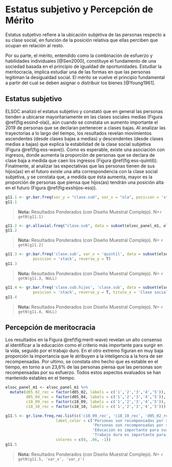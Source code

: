 # Estatus subjetivo y Percepción de Mérito

Estatus subjetivo refiere a la ubicación subjetiva de las personas respecto a su clase social, en función de la posición relativa que ellas perciben que ocupan en relación al resto. 

Por su parte, el mérito, entendido como la combinación de esfuerzo y habilidades individuales [@Sen2000], constituye el fundamento de una sociedad basada en el principio de igualdad de oportunidades. Estudiar la meritocracia, implica estudiar una de las formas en que las personas legitiman la desigualdad social. El mérito se vuelve el principio fundamental a partir del cual se deben asignar o distribuir los bienes [@Young1961].


## Estatus subjetivo

ELSOC analizó el estatus subjetivo y constató que en general las personas tienden a ubicarse mayoritariamente en las clases sociales medias (Figura \@ref(fig:essind-ola)), aún cuando se constata un aumento importante el 2019 de personas que se declaran pertenecer a clases bajas. Al analizar las trayectorias a lo largo del tiempo, los resultados revelan movimientos ascendentes (desde clases bajas a medias) y descendentes (desde clases medias a bajas) que explica la estabilidad de la clase social subjetiva (Figura \@ref(fig:ess-wave)). Como es esperable, existe una asociación con ingresos, donde aumenta la proporción de personas que se declara de clase baja a medida que caen los ingresos (Figura \@ref(fig:ess-quintil)). Finalmente, al analizar las expectativas que las personas tienen de sus hijos(as) en el futuro existe una alta correspondencia con la clase social subjetiva, y se constata que, a medida que ésta aumenta, mayor es la proporción de personas que piensa que hijos(as) tendrán una posición alta en el futuro (Figura \@ref(fig:esshijos-ess)).


<!-- ### 11.1 En nuestra sociedad, hay grupos que tienden a ubicarse en los niveles más altos y grupos que tienden a ubicarse en los niveles más bajos de la sociedad ¿Dónde se ubicaría usted?, según ola de estudio. -->
```r
g11.1 <- gr.bar.freq(var_y = "clase.sub", var_x = "ola", posicion = 'stack', reverse_y = T)
g11.1
```
>**Nota:** Resultados Ponderados (con Diseño Muestral Complejo). N=`r getN(g11.1)` 

<!-- ### 11.2 Cambios de Clase social subjetiva entre 2016 y 2019 -->
```r
g11.2 <- gr.alluvial.freq("clase.sub", data = subset(elsoc_panel_m1, ola == 2016 | ola == 2019), reverse_y=T)
g11.2 
```

>**Nota:** Resultados Ponderados (con Diseño Muestral Complejo). N= `r getN(g11.2)` 

<!-- ### 11.3 Clase social subjetiva, según quintiles de ingreso (2019) -->
```r
g11.3 <- gr.bar.freq('clase.sub', var_x = 'quintil', data = subset(elsoc_panel, ola == 2019),
            posicion = 'stack', reverse_y = T)
g11.3
```

>**Nota:** Resultados Ponderados (con Diseño Muestral Complejo). N= `r getN(g11.3, NULL)`

<!-- ### 11.4  Si usted tiene actualmente hijos o si los tuviera en el futuro, ¿dónde cree usted que se ubicarían ellos?, según Clase social subjetiva (2019) -->
```r
g11.4 <- gr.bar.freq('clase.sub.hijos', 'clase.sub', data = subset(elsoc_panel, ola == 2019),
            posicion = 'stack', reverse_y = T, titulo_x = 'Clase social subjetiva propia')  
g11.4 
```

>**Nota:** Resultados Ponderados (con Diseño Muestral Complejo). N= `r getN(g11.4, NULL)` 


## Percepción de meritocracia


Los resultados en la Figura \@ref(fig:merit-wave) revelan un alto consenso al identificar a la educación como el criterio más importante para surgir en la vida, seguido por el trabajo duro. En el otro extremo figuran en muy baja proporción la importancia que le atribuyen a la inteligencia a la hora de ser recompensadas. Por ultimo, se constata otro hecho que es estable en el tiempo, en torno a un 23,6% de las personas piensa que las personas son recompensadas por su esfuerzo. Todos estos aspectos evaluados se han mantenido estables en el tiempo.


<!-- ### 11.5  Percepción de importancia y recompensas del mérito, según ola de estudio. Porcentaje de Respuestas "De acuerdo" y ”Totalmente de acuerdo".  -->
```r
elsoc_panel_m1 <- elsoc_panel_m1 %>%
  mutate(d05_02_rec = factor(d05_02, labels = c('1','2','3','4','5')),
         d05_04_rec = factor(d05_04, labels = c('1','2','3','4','5')),
         c18_09_rec = factor(c18_09, labels = c('1','2','3','4','5')),
         c18_10_rec = factor(c18_10, labels = c('1','2','3','4','5')))

g11.5 <- gr.line.freq.rec.list(c('c18_09_rec', 'c18_10_rec', 'd05_02_rec', 'd05_04_rec'), 'ola', data = elsoc_panel_m1, 
                      label_color = c('Personas son recompensadas por su esfuerzo', 
                                      'Personas son recompensadas por su inteligencia',
                                      'Educación es importante para surgir en la vida',
                                      'Trabajo duro es importante para surgir en la vida'),
                      colores = c(0, .66, -1))  
g11.5

```

>**Nota:** Resultados Ponderados (con Diseño Muestral Complejo). N= `r getN(g11.5, 'var_x', 'var_z')` 